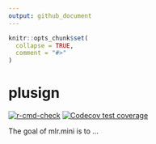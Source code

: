 ```yaml
---
output: github_document
---
```


<!-- README.md is generated from README.Rmd. Please edit that file -->

```r
knitr::opts_chunk$set(
  collapse = TRUE,
  comment = "#>"
)
```

# plusign

<!-- badges: start -->
[![r-cmd-check](https://github.com/fstermann/mlr-mini/actions/workflows/R-CMD-check.yaml/badge.svg)](https://github.com/maximilian-muecke/plusign/actions/workflows/r-cmd-check.yml)
[![Codecov test coverage](https://codecov.io/gh/fstermann/mlr-mini/branch/main/graph/badge.svg)](https://app.codecov.io/gh/maximilian-muecke/plusign?branch=main)
<!-- badges: end -->

The goal of mlr.mini is to ...
